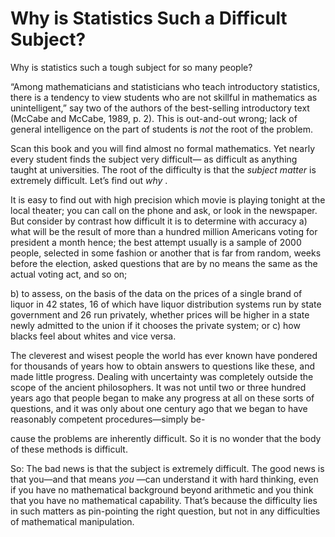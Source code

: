 Why is Statistics Such a Difficult Subject?
===========================================

Why is statistics such a tough subject for so many people?

"Among mathematicians and statisticians who teach introductory
statistics, there is a tendency to view students who are not skillful in
mathematics as unintelligent," say two of the authors of the
best-selling introductory text (McCabe and McCabe, 1989, p. 2). This is
out-and-out wrong; lack of general intelligence on the part of students
is *not* the root of the problem.

Scan this book and you will find almost no formal mathematics. Yet
nearly every student finds the subject very difficult--- as difficult as
anything taught at universities. The root of the difficulty is that the
*subject matter* is extremely difficult. Let's find out *why* .

It is easy to find out with high precision which movie is playing
tonight at the local theater; you can call on the phone and ask, or look
in the newspaper. But consider by contrast how difficult it is to
determine with accuracy a) what will be the result of more than a
hundred million Americans voting for president a month hence; the best
attempt usually is a sample of 2000 people, selected in some fashion or
another that is far from random, weeks before the election, asked
questions that are by no means the same as the actual voting act, and so
on;

b\) to assess, on the basis of the data on the prices of a single brand
of liquor in 42 states, 16 of which have liquor distribution systems run
by state government and 26 run privately, whether prices will be higher
in a state newly admitted to the union if it chooses the private system;
or c) how blacks feel about whites and vice versa.

The cleverest and wisest people the world has ever known have pondered
for thousands of years how to obtain answers to questions like these,
and made little progress. Dealing with uncertainty was completely
outside the scope of the ancient philosophers. It was not until two or
three hundred years ago that people began to make any progress at all on
these sorts of questions, and it was only about one century ago that we
began to have reasonably competent procedures---simply be-

cause the problems are inherently difficult. So it is no wonder that the
body of these methods is difficult.

So: The bad news is that the subject is extremely difficult. The good
news is that you---and that means *you* ---can understand it with hard
thinking, even if you have no mathematical background beyond arithmetic
and you think that you have no mathematical capability. That's because
the difficulty lies in such matters as pin-pointing the right question,
but not in any difficulties of mathematical manipulation.
